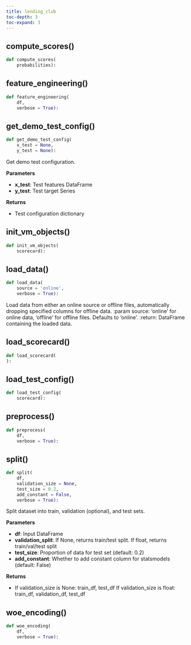 ```yaml
---
title: lending_club
toc-depth: 3
toc-expand: 3
---
```


## compute_scores[()]{.muted}

```python
def compute_scores(
    probabilities):
```

## feature_engineering[()]{.muted}

```python
def feature_engineering(
    df,
    verbose = True):
```

## get_demo_test_config[()]{.muted}

```python
def get_demo_test_config(
    x_test = None,
    y_test = None):
```

Get demo test configuration.

**Parameters**

- **x_test**: Test features DataFrame
- **y_test**: Test target Series

**Returns**

- Test configuration dictionary

## init_vm_objects[()]{.muted}

```python
def init_vm_objects(
    scorecard):
```

## load_data[()]{.muted}

```python
def load_data(
    source = 'online',
    verbose = True):
```

Load data from either an online source or offline files, automatically dropping specified columns for offline data. :param source: 'online' for online data, 'offline' for offline files. Defaults to 'online'. :return: DataFrame containing the loaded data.

## load_scorecard[()]{.muted}

```python
def load_scorecard(
):
```

## load_test_config[()]{.muted}

```python
def load_test_config(
    scorecard):
```

## preprocess[()]{.muted}

```python
def preprocess(
    df,
    verbose = True):
```

## split[()]{.muted}

```python
def split(
    df,
    validation_size = None,
    test_size = 0.2,
    add_constant = False,
    verbose = True):
```

Split dataset into train, validation (optional), and test sets.

**Parameters**

- **df**: Input DataFrame
- **validation_split**: If None, returns train/test split. If float, returns train/val/test split
- **test_size**: Proportion of data for test set (default: 0.2)
- **add_constant**: Whether to add constant column for statsmodels (default: False)

**Returns**

- If validation_size is None: train_df, test_df If validation_size is float: train_df, validation_df, test_df

## woe_encoding[()]{.muted}

```python
def woe_encoding(
    df,
    verbose = True):
```
